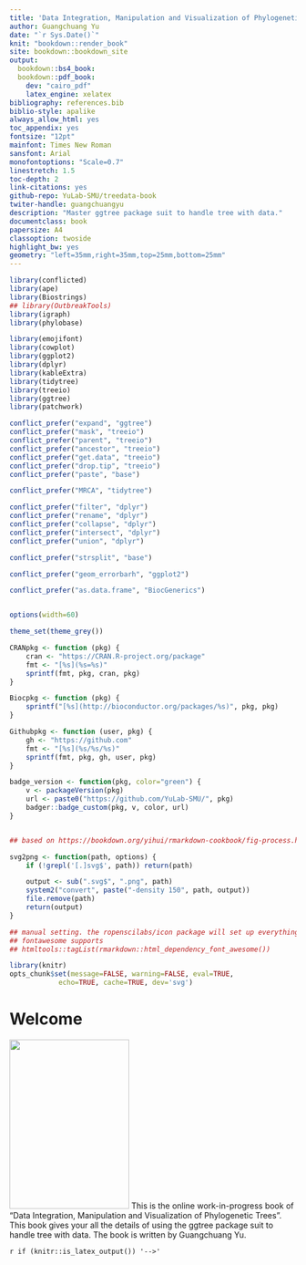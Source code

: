 ```yaml
---
title: 'Data Integration, Manipulation and Visualization of Phylogenetic Trees'
author: Guangchuang Yu
date: "`r Sys.Date()`"
knit: "bookdown::render_book"
site: bookdown::bookdown_site
output:
  bookdown::bs4_book:
  bookdown::pdf_book:
    dev: "cairo_pdf"
    latex_engine: xelatex
bibliography: references.bib
biblio-style: apalike
always_allow_html: yes
toc_appendix: yes
fontsize: "12pt"
mainfont: Times New Roman
sansfont: Arial
monofontoptions: "Scale=0.7"
linestretch: 1.5
toc-depth: 2
link-citations: yes
github-repo: YuLab-SMU/treedata-book
twiter-handle: guangchuangyu
description: "Master ggtree package suit to handle tree with data."
documentclass: book
papersize: A4
classoption: twoside
highlight_bw: yes
geometry: "left=35mm,right=35mm,top=25mm,bottom=25mm"
---
```



```r
library(conflicted)
library(ape)
library(Biostrings)
## library(OutbreakTools)
library(igraph)
library(phylobase)

library(emojifont)
library(cowplot)
library(ggplot2)
library(dplyr)
library(kableExtra)
library(tidytree)
library(treeio)
library(ggtree)
library(patchwork)

conflict_prefer("expand", "ggtree")
conflict_prefer("mask", "treeio")
conflict_prefer("parent", "treeio")
conflict_prefer("ancestor", "treeio")
conflict_prefer("get.data", "treeio")
conflict_prefer("drop.tip", "treeio")
conflict_prefer("paste", "base")

conflict_prefer("MRCA", "tidytree")

conflict_prefer("filter", "dplyr")
conflict_prefer("rename", "dplyr")
conflict_prefer("collapse", "dplyr")
conflict_prefer("intersect", "dplyr")
conflict_prefer("union", "dplyr")

conflict_prefer("strsplit", "base")

conflict_prefer("geom_errorbarh", "ggplot2")

conflict_prefer("as.data.frame", "BiocGenerics")


options(width=60)

theme_set(theme_grey())

CRANpkg <- function (pkg) {
    cran <- "https://CRAN.R-project.org/package"
    fmt <- "[%s](%s=%s)"
    sprintf(fmt, pkg, cran, pkg)
}

Biocpkg <- function (pkg) {
    sprintf("[%s](http://bioconductor.org/packages/%s)", pkg, pkg)
}

Githubpkg <- function (user, pkg) {
    gh <- "https://github.com"
    fmt <- "[%s](%s/%s/%s)"
    sprintf(fmt, pkg, gh, user, pkg)
}

badge_version <- function(pkg, color="green") {
    v <- packageVersion(pkg)
    url <- paste0("https://github.com/YuLab-SMU/", pkg)
    badger::badge_custom(pkg, v, color, url)
}


## based on https://bookdown.org/yihui/rmarkdown-cookbook/fig-process.html

svg2png <- function(path, options) {
    if (!grepl('[.]svg$', path)) return(path)

    output <- sub(".svg$", ".png", path)
    system2("convert", paste("-density 150", path, output))
    file.remove(path)
    return(output)
}

## manual setting. the ropenscilabs/icon package will set up everything for you.
## fontawesome supports
## htmltools::tagList(rmarkdown::html_dependency_font_awesome())

library(knitr)
opts_chunk$set(message=FALSE, warning=FALSE, eval=TRUE, 
            echo=TRUE, cache=TRUE, dev='svg')
```


# Welcome {-}

<img class="cover" src="book-cover.png" width="210" height="297" /> This is the online work-in-progress book of "Data Integration, Manipulation and Visualization of Phylogenetic Trees". This book gives your all the details of using the ggtree package suit to handle tree with data. The book is written by Guangchuang Yu.


`r if (knitr::is_latex_output()) '-->'`




<!--

<center>
<img src="book-cover.png" style="width:500px;border:2px solid black;"/>
</center>

-->
